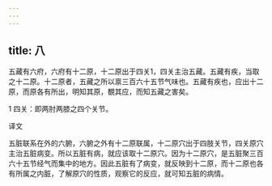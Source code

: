 ```yaml
---
---
---
```

title: 八
---




五藏有六府，六府有十二原，十二原出于四关1，四关主治五藏。五藏有疾，当取之十二原。十二原者，五藏之所以禀三百六十五节气味也。五藏有疾也，应出十二原，而原各有所出，明知其原，覩其应，而知五藏之害矣。

1 四关：即两肘两膝之四个关节。

译文

五脏联系在外的六腑，六腑之外有十二原联属，十二原穴出于四肢关节，四关原穴主治五脏病变。所以五脏有病，就应该取十二原穴。因为十二原穴，是五脏聚三百六十五节经气而集中的地方。因此五脏有了病变，就反映到十二原，而十二原也各有所属之内脏，了解原穴的性质，观察它的反应，就可知五脏的病情。